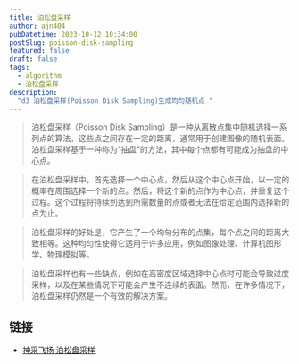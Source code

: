 ```yaml
---
title: 泊松盘采样
author: ajn404
pubDatetime: 2023-10-12 10:34:00
postSlug: poisson-disk-sampling
featured: false
draft: false
tags:
  - algorithm
  - 泊松盘采样
description:
  "d3 泊松盘采样(Poisson Disk Sampling)生成均匀随机点 "
---
```



<PoissonDisk  client:load/>


> 泊松盘采样（Poisson Disk Sampling）是一种从离散点集中随机选择一系列点的算法，这些点之间存在一定的距离，通常用于创建图像的随机表面。泊松盘采样基于一种称为“抽盘”的方法，其中每个点都有可能成为抽盘的中心点。

> 在泊松盘采样中，首先选择一个中心点，然后从这个中心点开始，以一定的概率在周围选择一个新的点。然后，将这个新的点作为中心点，并重复这个过程。这个过程将持续到达到所需数量的点或者无法在给定范围内选择新的点为止。

> 泊松盘采样的好处是，它产生了一个均匀分布的点集，每个点之间的距离大致相等。这种均匀性使得它适用于许多应用，例如图像处理、计算机图形学、物理模拟等。

> 泊松盘采样也有一些缺点，例如在高密度区域选择中心点时可能会导致过度采样，以及在某些情况下可能会产生不连续的表面。然而，在许多情况下，泊松盘采样仍然是一个有效的解决方案。


## 链接

- [神采飞扬 泊松盘采样](https://zhuanlan.zhihu.com/p/484414050)